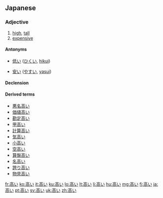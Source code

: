 ==Japanese==
{{ja-kanjitab|高}}

===Adjective===
{{ja-adj|kk|decl=i|hira=たかい|rom=takai}}

# [[high]], [[tall]]
# [[expensive]]

====Antonyms====
* {{sense|high}} [[低い]] ([[ひくい]], [[hikui]])
* {{sense|expensive}} [[安い]] ([[やすい]], [[yasui]])

====Declension====
{{ja-i|高|たか|taka}}

====Derived terms====
* [[悪名高い]]
* [[価値高い]]
* [[勘定高い]]
* [[甲高い]]
* [[計算高い]]
* [[気高い]]
* [[小高い]]
* [[空高い]]
* [[算盤高い]]
* [[名高い]]
* [[誇り高い]]
* [[物見高い]]

[[fr:高い]]
[[ko:高い]]
[[it:高い]]
[[ku:高い]]
[[lo:高い]]
[[lt:高い]]
[[li:高い]]
[[hu:高い]]
[[mg:高い]]
[[fj:高い]]
[[ja:高い]]
[[pt:高い]]
[[sv:高い]]
[[uk:高い]]
[[zh:高い]]